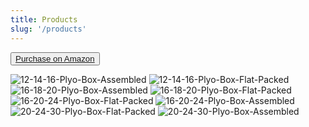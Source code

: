 ```yaml
---
title: Products
slug: '/products'
---
```


<button>
  <a
    href="https://smile.amazon.com/Bound-Plyo-Box-Puzzle-Plyometric/dp/B013VSTQYS/ref=sr_1_9?s=sporting-goods&ie=UTF8&qid=1516749208&sr=1-9&keywords=plyo+box"
    target="\_blank"
    rel="noopener noreferrer"
    style={{ color: 'black', textDecoration: 'none' }}
    title="Purchase Bound Plyo Box on Amazon"
  >
    Purchase on Amazon
  </a>
</button>

<img
  alt="12-14-16-Plyo-Box-Assembled"
  src="./12-14-16-Plyo-Box-Assembled.png"
/>
<img
  alt="12-14-16-Plyo-Box-Flat-Packed"
  src="./12-14-16-Plyo-Box-Flat-Packed.png"
/>
<img
  alt="16-18-20-Plyo-Box-Assembled"
  src="./16-18-20-Plyo-Box-Assembled.png"
/>
<img
  alt="16-18-20-Plyo-Box-Flat-Packed"
  src="./16-18-20-Plyo-Box-Flat-Packed.png"
/>
<img
  alt="16-20-24-Plyo-Box-Flat-Packed"
  src="./16-20-24-Plyo-Box-Flat-Packed.png"
/>
<img
  alt="16-20-24-Plyo-Box-Assembled"
  src="./16-20-24-Plyo-Box-Assembled.png"
/>
<img
  alt="20-24-30-Plyo-Box-Flat-Packed"
  src="./20-24-30-Plyo-Box-Flat-Packed.png"
/>
<img
  alt="20-24-30-Plyo-Box-Assembled"
  src="./20-24-30-Plyo-Box-Assembled.png"
/>

